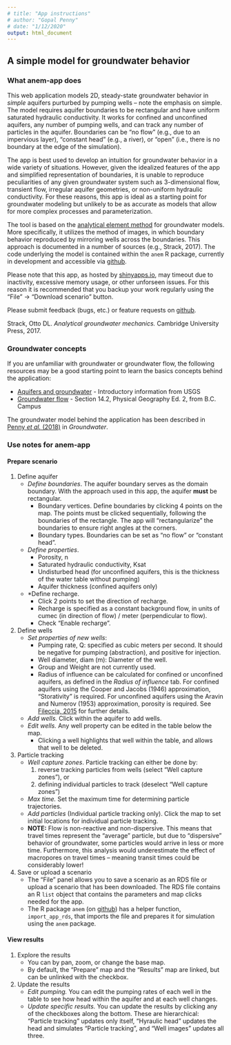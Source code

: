 ```yaml
---
# title: "App instructions"
# author: "Gopal Penny"
# date: "1/12/2020"
output: html_document
---
```


## A simple model for groundwater behavior

### What anem-app does

This web application models 2D, steady-state groundwater behavior in *simple* aquifers purturbed by pumping wells -- note the emphasis on simple. The model requires aquifer boundaries to be rectangular and have uniform saturated hydraulic conductivity. It works for confined and unconfined aquifers, any number of pumping wells, and can track any number of particles in the aquifer. Boundaries can be "no flow" (e.g., due to an impervious layer), "constant head" (e.g., a river), or "open" (i.e., there is no boundary at the edge of the simulation). 

The app is best used to develop an intuition for groundwater behavior in a wide variety of situations. However, given the idealized features of the app and simplified representation of boundaries, it is unable to reproduce peculiarities of any given groundwater system such as 3-dimensional flow, transient flow, irregular aquifer geometries, or non-uniform hydraulic conductivity. For these reasons, this app is ideal as a starting point for groundwater modeling but unlikely to be as accurate as models that allow for more complex processes and parameterization.

The tool is based on the [analytical element method](https://en.wikipedia.org/wiki/Analytic_element_method) for groundwater models. More specifically, it utilizes the method of images, in which boundary behavior reproduced by mirroring wells across the boundaries. This approach is documented in a number of sources (e.g., Strack, 2017). The code underlying the model is contained within the `anem` R package, currently in development and accessible via [github](https://github.com/gopalpenny/anem).

Please note that this app, as hosted by [shinyapps.io](https://www.shinyapps.io/), may timeout due to inactivity, excessive memory usage, or other unforseen issues. For this reason it is recommended that you backup your work regularly using the "File" -> "Download scenario" button.

Please submit feedback (bugs, etc.) or feature requests on [github](https://github.com/gopalpenny/anem/issues).

Strack, Otto DL. *Analytical groundwater mechanics.* Cambridge University Press, 2017.

### Groundwater concepts

If you are unfamiliar with groundwater or groundwater flow, the following resources may be a good starting point to learn the basics concepts behind the application:

* [Aquifers and groundwater](https://www.usgs.gov/special-topic/water-science-school/science/aquifers-and-groundwater?qt-science_center_objects=0#qt-science_center_objects) - Introductory information from USGS 
* [Groundwater flow](https://opentextbc.ca/physicalgeology2ed/chapter/14-2-groundwater-flow/) - Section 14.2, Physical Geography Ed. 2, from B.C. Campus

The groundwater model behind the application has been described in [Penny *et al.* (2018)](https://ngwa.onlinelibrary.wiley.com/journal/17456584) in *Groundwater*.

### Use notes for anem-app

#### Prepare scenario

1. Define aquifer
    + *Define boundaries*. The aquifer boundary serves as the domain boundary. With the approach used in this app, the aquifer **must** be rectangular. 
        + Boundary vertices. Define boundaries by clicking 4 points on the map. The points must be clicked sequentially, following the boundaries of the rectangle. The app will "rectangularize" the boundaries to ensure right angles at the corners.
        + Boundary types. Boundaries can be set as "no flow" or "constant head".
    + *Define properties*.
        + Porosity, n
        + Saturated hydraulic conductivity, Ksat
        + Undisturbed head (for unconfined aquifers, this is the thickness of the water table without pumping)
        + Aquifer thickness (confined aquifers only)
    + *Define recharge.
        + Click 2 points to set the direction of recharge. 
        + Recharge is specified as a constant background flow, in units of cumec (in direction of flow) / meter (perpendicular to flow).
        + Check "Enable recharge".
1. Define wells
    + *Set properties of new wells*:
        + Pumping rate, Q: specified as cubic meters per second. It should be negative for pumping (abstraction), and positive for injection.
        + Well diameter, diam (m): Diameter of the well.
        + Group and Weight are not currently used.
        + Radius of influence can be calculated for confined or unconfined aquifers, as defined in the *Radius of influence* tab. For confined aquifers using the Cooper and Jacobs (1946) approximation, "Storativity" is required. For unconfined aquifers using the Aravin and Numerov (1953) approximation, porosity is required. See [Fileccia, 2015](http://www.doi.org/10.7343/AS-117-15-0144) for further details.
    + *Add wells.* Click within the aquifer to add wells.
    + *Edit wells.* Any well property can be edited in the table below the map.
        + Clicking a well highlights that well within the table, and allows that well to be deleted.
1. Particle tracking
    + *Well capture zones*. Particle tracking can either be done by:
        1. reverse tracking particles from wells (select "Well capture zones"), or
        1. defining individual particles to track (deselect "Well capture zones")
    + *Max time.* Set the maximum time for determining particle trajectories.
    + *Add particles* (Individual particle tracking only). Click the map to set initial locations for individual particle tracking.
    + **NOTE:** Flow is non-reactive and non-dispersive. This means that travel times represent the "average" particle, but due to "dispersive" behavior of groundwater, some particles would arrive in less or more time. Furthermore, this analysis would underestimate the effect of macropores on travel times -- meaning transit times could be considerably lower!
1. Save or upload a scenario
    + The "File" panel allows you to save a scenario as an RDS file or upload a scenario that has been downloaded. The RDS file contains an R `list` object that contains the parameters and map clicks needed for the app. 
    + The R package `anem` (on [github](https://github.com/gopalpenny/anem)) has a helper function, `import_app_rds`, that imports the file and prepares it for simulation using the `anem` package.
        
#### View results

1. Explore the results 
    + You can by pan, zoom, or change the base map.
    + By default, the "Prepare" map and the "Results" map are linked, but can be unlinked with the checkbox.
1. Update the results
    + *Edit pumping.* You can edit the pumping rates of each well in the table to see how head within the aquifer and at each well changes.
    + *Update specific results.* You can update the results by clicking any of the checkboxes along the bottom. These are hierarchical: "Particle tracking" updates only itself, "Hyraulic head" updates the head and simulates "Particle tracking", and "Well images" updates all three.
